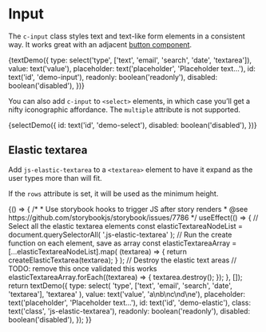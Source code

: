
<Meta title="Components/Input" decorators={[withKnobs]} />

# Input

The `c-input` class styles text and text-like form elements in a consistent way. It works great with an adjacent [button component](/?path=/story/components-button--elements).

<Preview>
  <Story name="Text Elements" height="200px">
    {textDemo({
      type: select('type', ['text', 'email', 'search', 'date', 'textarea']),
      value: text('value'),
      placeholder: text('placeholder', 'Placeholder text…'),
      id: text('id', 'demo-input'),
      readonly: boolean('readonly'),
      disabled: boolean('disabled'),
    })}
  </Story>
</Preview>

You can also add `c-input` to `<select>` elements, in which case you’ll get a nifty iconographic affordance. The `multiple` attribute is not supported.

<Preview>
  <Story name="Select Element" height="200px">
    {selectDemo({
      id: text('id', 'demo-select'),
      disabled: boolean('disabled'),
    })}
  </Story>
</Preview>

## Elastic textarea

Add `js-elastic-textarea` to a `<textarea>` element to have it expand as the user types more than will fit.

If the `rows` attribute is set, it will be used as the minimum height.

<Preview>
  <Story name="Elastic Textarea" height="200px">
    {() => {
      /*
       * Use storybook hooks to trigger JS after story renders
       * @see https://github.com/storybookjs/storybook/issues/7786
       */
      useEffect(() => {
        // Select all the elastic textarea elements
        const elasticTextareaNodeList = document.querySelectorAll(
          '.js-elastic-textarea'
        );
        // Run the create function on each element, save as array
        const elasticTextareaArray = [...elasticTextareaNodeList].map(
          (textarea) => {
            return createElasticTextarea(textarea);
          }
        );
        // Destroy the elastic text areas
        // TODO: remove this once validated this works
        elasticTextareaArray.forEach((textarea) => {
          textarea.destroy();
        });
      }, []);
      return textDemo({
        type: select(
          'type',
          ['text', 'email', 'search', 'date', 'textarea'],
          'textarea'
        ),
        value: text('value', 'a\nb\nc\nd\ne'),
        placeholder: text('placeholder', 'Placeholder text…'),
        id: text('id', 'demo-elastic'),
        class: text('class', 'js-elastic-textarea'),
        readonly: boolean('readonly'),
        disabled: boolean('disabled'),
      });
    }}
  </Story>
</Preview>
